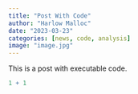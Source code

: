 ```yaml
---
title: "Post With Code"
author: "Harlow Malloc"
date: "2023-03-23"
categories: [news, code, analysis]
image: "image.jpg"
---
```


This is a post with executable code.

```r
1 + 1
```

